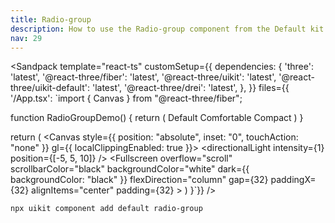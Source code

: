 ```yaml
---
title: Radio-group
description: How to use the Radio-group component from the Default kit.
nav: 29
---
```


<Sandpack
  template="react-ts"
  customSetup={{
    dependencies: {
      'three': 'latest',
      '@react-three/fiber': 'latest',
      '@react-three/uikit': 'latest',
      '@react-three/uikit-default': 'latest',
      '@react-three/drei': 'latest',
    },
  }}
  files={{
    '/App.tsx': `import { Canvas } from "@react-three/fiber";

function RadioGroupDemo() {
  return (
    <RadioGroup defaultValue="comfortable">
      <RadioGroupItem value="default">
        <Label>
          <Text>Default</Text>
        </Label>
      </RadioGroupItem>
      <RadioGroupItem value="comfortable">
        <Label>
          <Text>Comfortable</Text>
        </Label>
      </RadioGroupItem>
      <RadioGroupItem value="compact">
        <Label>
          <Text>Compact</Text>
        </Label>
      </RadioGroupItem>
    </RadioGroup>
  )
}

  return (
    <Canvas style={{ position: "absolute", inset: "0", touchAction: "none" }} gl={{ localClippingEnabled: true }}>
      <ambientLight intensity={0.5} />
      <directionalLight intensity={1} position={[-5, 5, 10]} />
      <Defaults>
        <Fullscreen
          overflow="scroll"
          scrollbarColor="black"
          backgroundColor="white"
          dark={{ backgroundColor: "black" }}
          flexDirection="column"
          gap={32}
          paddingX={32}
          alignItems="center"
          padding={32}
        >
          <DialogAnchor><RadioGroupDemo /></DialogAnchor>
        </Fullscreen>
      </Defaults>
    </Canvas>
  )
}`}}
/>

```bash
npx uikit component add default radio-group
```